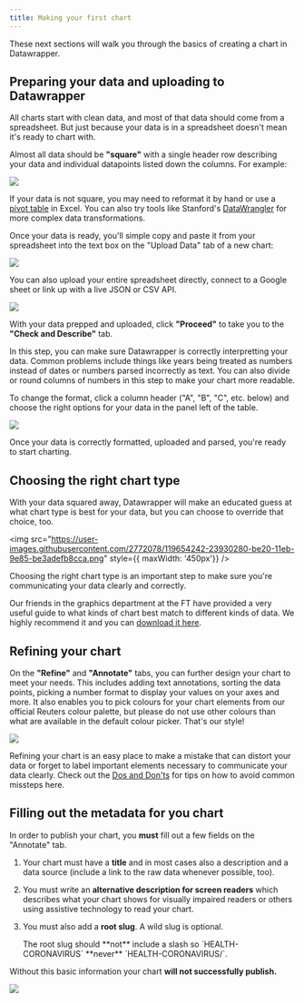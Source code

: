 ```yaml
---
title: Making your first chart
---
```




These next sections will walk you through the basics of creating a chart in Datawrapper.

## Preparing your data and uploading to Datawrapper

All charts start with clean data, and most of that data should come from a spreadsheet. But just because your data is in a spreadsheet doesn't mean it's ready to chart with.

Almost all data should be **"square"** with a single header row describing your data and individual datapoints listed down the columns. For example:

![](https://user-images.githubusercontent.com/2772078/119649800-f859e480-be1a-11eb-81b8-d259f526c34a.png)

If your data is not square, you may need to reformat it by hand or use a [pivot table](https://support.microsoft.com/en-us/office/create-a-pivottable-to-analyze-worksheet-data-a9a84538-bfe9-40a9-a8e9-f99134456576) in Excel. You can also try tools like Stanford's [DataWrangler](http://vis.stanford.edu/wrangler/) for more complex data transformations.

Once your data is ready, you'll simple copy and paste it from your spreadsheet into the text box on the "Upload Data" tab of a new chart:

![](https://user-images.githubusercontent.com/2772078/119650999-63f08180-be1c-11eb-9464-b3d944db4e95.png)

You can also upload your entire spreadsheet directly, connect to a Google sheet or link up with a live JSON or CSV API.

![](https://user-images.githubusercontent.com/2772078/119651180-a44fff80-be1c-11eb-8ed6-ecc63048c463.png)

With your data prepped and uploaded, click **"Proceed"** to take you to the **"Check and Describe"** tab.

In this step, you can make sure Datawrapper is correctly interpretting your data. Common problems include things like years being treated as numbers instead of dates or numbers parsed incorrectly as text. You can also divide or round columns of numbers in this step to make your chart more readable.

To change the format, click a column header ("A", "B", "C", etc. below) and choose the right options for your data in the panel left of the table.

![](https://user-images.githubusercontent.com/2772078/119651597-17f20c80-be1d-11eb-927d-81bf579c7577.png)

Once your data is correctly formatted, uploaded and parsed, you're ready to start charting.

## Choosing the right chart type

With your data squared away, Datawrapper will make an educated guess at what chart type is best for your data, but you can choose to override that choice, too.

<img src="https://user-images.githubusercontent.com/2772078/119654242-23930280-be20-11eb-9e85-be3adefb8cca.png" style={{ maxWidth: '450px'}} />

Choosing the right chart type is an important step to make sure you're communicating your data clearly and correctly.

Our friends in the graphics department at the FT have provided a very useful guide to what kinds of chart best match to different kinds of data. We highly recommend it and you can [download it here](https://github.com/ft-interactive/chart-doctor/raw/main/visual-vocabulary/FT4schools_RGS.pdf).

## Refining your chart

On the **"Refine"** and **"Annotate"** tabs, you can further design your chart to meet your needs. This includes adding text annotations, sorting the data points, picking a number format to display your values on your axes and more. It also enables you to pick colours for your chart elements from our official Reuters colour palette, but please do not use other colours than what are available in the default colour picker. That's our style!

![](https://user-images.githubusercontent.com/2772078/119655136-23dfcd80-be21-11eb-86f1-1ae6ea2cab78.png)

Refining your chart is an easy place to make a mistake that can distort your data or forget to label important elements necessary to communicate your data clearly. Check out the [Dos and Don'ts](../dos-and-donts) for tips on how to avoid common missteps here.

## Filling out the metadata for you chart

In order to publish your chart, you **must** fill out a few fields on the "Annotate" tab.

1. Your chart must have a **title** and in most cases also a description and a data source (include a link to the raw data whenever possible, too).

2. You must write an **alternative description for screen readers** which describes what your chart shows for visually impaired readers or others using assistive technology to read your chart.

3. You must also add a **root slug**. A wild slug is optional. 

    <Aside type="caution">The root slug should **not** include a slash so `HEALTH-CORONAVIRUS` **never** `HEALTH-CORONAVIRUS/`.</Aside>


Without this basic information your chart **will not successfully publish.**

<img src={Metadata.src} />
